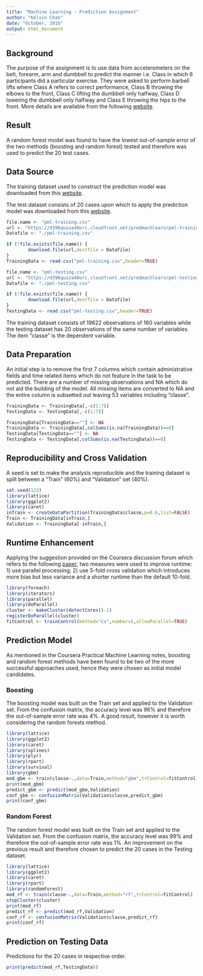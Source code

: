 ```yaml
---
title: "Machine Learning - Prediction Assignment"
author: "Kelvin Chan"
date: "October, 2016"
output: html_document
---
```


## Background

The purpose of the assignment is to use data from accelerometers on the belt, forearm, arm and dumbbell to predict the manner i.e. Class in which 6 participants did a particular exercise. They were asked to perform barbell lifts where Class A refers to correct performance, Class B throwing the elbows to the front, Class C lifting the dumbbell only halfway, Class D lowering the dumbbell only halfway and Class E throwing the hips to the front. More details are available from the following [website](http://groupware.les.inf.puc-rio.br/har).

## Result

A random forest model was found to have the lowest out-of-sample error of the two methods (boosting and random forest) tested and therefore was used to predict the 20 test cases.

## Data Source

The training dataset used to construct the prediction model was downloaded from this [website](https://d396qusza40orc.cloudfront.net/predmachlearn/pml-training.csv).

The test dataset consists of 20 cases upon which to apply the prediction model was downloaded from this [website](https://d396qusza40orc.cloudfront.net/predmachlearn/pml-testing.csv).

```r
file.name <- "pml-training.csv"
url <- "https://d396qusza40orc.cloudfront.net/predmachlearn/pml-training.csv"
Datafile <- "./pml-training.csv"

if (!file.exists(file.name)) {
        download.file(url,destfile = Datafile)
}
TrainingData <- read.csv("pml-training.csv",header=TRUE)

file.name <- "pml-testing.csv"
url <- "https://d396qusza40orc.cloudfront.net/predmachlearn/pml-testing.csv"
Datafile <- "./pml-testing.csv"

if (!file.exists(file.name)) {
        download.file(url,destfile = Datafile)
}
TestingData <- read.csv("pml-testing.csv",header=TRUE)
```

The training dataset consists of 19622 observations of 160 variables while the testing dataset has 20 observations of the same number of variables. The item "classe" is the dependent variable.

## Data Preparation

An initial step is to remove the first 7 columns which contain administrative fields and time related items which do not feature in the task to be predicted. There are a number of missing observations and NA which do not aid the building of the model. All missing items are converted to NA and the entire column is subsetted out leaving 53 variables including "classe".

```r
TrainingData <- TrainingData[,-c(1:7)]
TestingData <- TestingData[,-c(1:7)]

TrainingData[TrainingData==""] <- NA
TrainingData <- TrainingData[,colSums(is.na(TrainingData))==0]
TestingData[TestingData==""] <- NA
TestingData <- TestingData[,colSums(is.na(TestingData))==0]
```

## Reproducibility and Cross Validation

A seed is set to make the analysis reproducible and the training dataset is split between a "Train" (60%) and "Validation" set (40%).

```r
set.seed(123)
library(lattice)
library(ggplot2)
library(caret)
inTrain <- createDataPartition(TrainingData$classe,p=0.6,list=FALSE)
Train <- TrainingData[inTrain,]
Validation <- TrainingData[-inTrain,]
```

## Runtime Enhancement

Applying the suggestion provided on the Coursera discussion forum which refers to the following [ paper](https://github.com/lgreski/datasciencectacontent/blob/master/markdown/pml-randomForestPerformance.md), two measures were used to improve runtime: 1) use parallel processing; 2) use 5-fold cross validation which introduces more bias but less variance and a shorter runtime than the default 10-fold.

```r
library(foreach)
library(iterators)
library(parallel)
library(doParallel)
cluster <- makeCluster(detectCores()-1)
registerDoParallel(cluster)
fitControl <- trainControl(method="cv",number=5,allowParallel=TRUE)
```

## Prediction Model

As mentioned in the Coursera Practical Machine Learning notes, boosting and random forest methods have been found to be two of the more successful approaches used, hence they were chosen as initial model candidates. 

### Boosting

The boosting model was built on the Train set and applied to the Validation set. From the confusion matrix, the accuracy level was 96% and therefore the out-of-sample error rate was 4%. A good result, however it is worth considering the random forests method.

```r
library(lattice)
library(ggplot2)
library(caret)
library(splines)
library(plyr)
library(rpart)
library(survival)
library(gbm)
mod_gbm <- train(classe~.,data=Train,method="gbm",trControl=fitControl)
print(mod_gbm)
predict_gbm <- predict(mod_gbm,Validation)
conf_gbm <- confusionMatrix(Validation$classe,predict_gbm)
print(conf_gbm)
```

### Random Forest

The random forest model was built on the Train set and applied to the Validation set. From the confusion matrix, the accuracy level was 99% and therefore the out-of-sample error rate was 1%. An improvement on the previous result and therefore chosen to predict the 20 cases in the Testing dataset.

```r
library(lattice)
library(ggplot2)
library(caret)
library(rpart)
library(randomForest)
mod_rf <- train(classe~.,data=Train,method="rf",trControl=fitControl)
stopCluster(cluster)
print(mod_rf)
predict_rf <- predict(mod_rf,Validation)
conf_rf <- confusionMatrix(Validation$classe,predict_rf)
print(conf_rf)
```

## Prediction on Testing Data

Predictions for the 20 cases in respective order.

```r
print(predict(mod_rf,TestingData))
```

